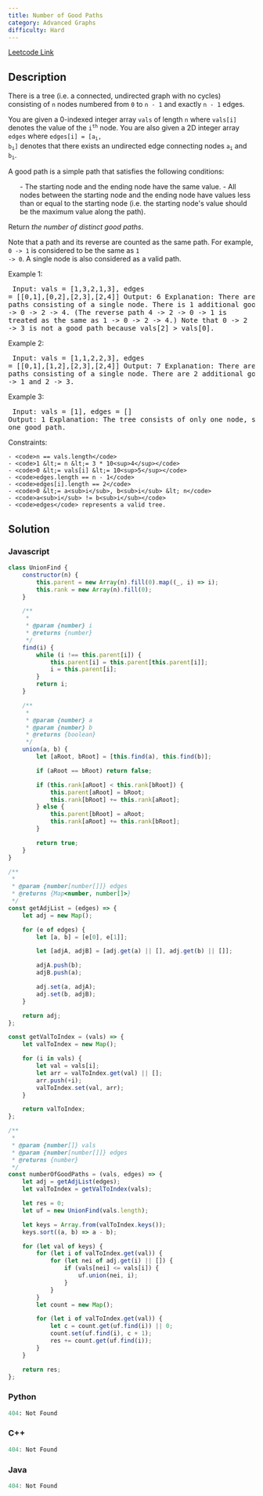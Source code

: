 ```yaml
---
title: Number of Good Paths
category: Advanced Graphs
difficulty: Hard
---
```


<Callout>

[Leetcode Link](https://leetcode.com/problems/number-of-good-paths)

</Callout>

## Description
There is a tree (i.e. a connected, undirected graph with no cycles) consisting of <code>n</code> nodes numbered from <code>0</code> to <code>n - 1</code> and exactly <code>n - 1</code> edges.

You are given a 0-indexed integer array <code>vals</code> of length <code>n</code> where <code>vals[i]</code> denotes the value of the <code>i<sup>th</sup></code> node. You are also given a 2D integer array <code>edges</code> where <code>edges[i] = [a<sub>i</sub>, b<sub>i</sub>]</code> denotes that there exists an undirected edge connecting nodes <code>a<sub>i</sub></code> and <code>b<sub>i</sub></code>.

A good path is a simple path that satisfies the following conditions:

<ol>
	- The starting node and the ending node have the same value.
	- All nodes between the starting node and the ending node have values less than or equal to the starting node (i.e. the starting node&#39;s value should be the maximum value along the path).
</ol>

Return *the number of distinct good paths*.

Note that a path and its reverse are counted as the same path. For example, <code>0 -&gt; 1</code> is considered to be the same as <code>1 -&gt; 0</code>. A single node is also considered as a valid path.

 
Example 1:
<Image alt="" src="https://assets.leetcode.com/uploads/2022/08/04/f9caaac15b383af9115c5586779dec5.png" width={400} height={333} />
<br /><pre className="overflow-x-auto">
Input: vals = [1,3,2,1,3], edges = [[0,1],[0,2],[2,3],[2,4]]
Output: 6
Explanation: There are 5 good paths consisting of a single node.
There is 1 additional good path: 1 -&gt; 0 -&gt; 2 -&gt; 4.
(The reverse path 4 -&gt; 2 -&gt; 0 -&gt; 1 is treated as the same as 1 -&gt; 0 -&gt; 2 -&gt; 4.)
Note that 0 -&gt; 2 -&gt; 3 is not a good path because vals[2] &gt; vals[0].
</pre>

Example 2:
<Image alt="" src="https://assets.leetcode.com/uploads/2022/08/04/149d3065ec165a71a1b9aec890776ff.png" width={273} height={350} />
<br /><pre className="overflow-x-auto">
Input: vals = [1,1,2,2,3], edges = [[0,1],[1,2],[2,3],[2,4]]
Output: 7
Explanation: There are 5 good paths consisting of a single node.
There are 2 additional good paths: 0 -&gt; 1 and 2 -&gt; 3.
</pre>

Example 3:
<Image alt="" src="https://assets.leetcode.com/uploads/2022/08/04/31705e22af3d9c0a557459bc7d1b62d.png" width={100} height={88} />
<br /><pre className="overflow-x-auto">
Input: vals = [1], edges = []
Output: 1
Explanation: The tree consists of only one node, so there is one good path.
</pre>

 
Constraints:


	- <code>n == vals.length</code>
	- <code>1 &lt;= n &lt;= 3 * 10<sup>4</sup></code>
	- <code>0 &lt;= vals[i] &lt;= 10<sup>5</sup></code>
	- <code>edges.length == n - 1</code>
	- <code>edges[i].length == 2</code>
	- <code>0 &lt;= a<sub>i</sub>, b<sub>i</sub> &lt; n</code>
	- <code>a<sub>i</sub> != b<sub>i</sub></code>
	- <code>edges</code> represents a valid tree.



## Solution

### Javascript
```javascript
class UnionFind {
    constructor(n) {
        this.parent = new Array(n).fill(0).map((_, i) => i);
        this.rank = new Array(n).fill(0);
    }

    /**
     *
     * @param {number} i
     * @returns {number}
     */
    find(i) {
        while (i !== this.parent[i]) {
            this.parent[i] = this.parent[this.parent[i]];
            i = this.parent[i];
        }
        return i;
    }

    /**
     *
     * @param {number} a
     * @param {number} b
     * @returns {boolean}
     */
    union(a, b) {
        let [aRoot, bRoot] = [this.find(a), this.find(b)];

        if (aRoot == bRoot) return false;

        if (this.rank[aRoot] < this.rank[bRoot]) {
            this.parent[aRoot] = bRoot;
            this.rank[bRoot] += this.rank[aRoot];
        } else {
            this.parent[bRoot] = aRoot;
            this.rank[aRoot] += this.rank[bRoot];
        }

        return true;
    }
}

/**
 *
 * @param {number[number[]]} edges
 * @returns {Map<number, number[]>}
 */
const getAdjList = (edges) => {
    let adj = new Map();

    for (e of edges) {
        let [a, b] = [e[0], e[1]];

        let [adjA, adjB] = [adj.get(a) || [], adj.get(b) || []];

        adjA.push(b);
        adjB.push(a);

        adj.set(a, adjA);
        adj.set(b, adjB);
    }

    return adj;
};

const getValToIndex = (vals) => {
    let valToIndex = new Map();

    for (i in vals) {
        let val = vals[i];
        let arr = valToIndex.get(val) || [];
        arr.push(+i);
        valToIndex.set(val, arr);
    }

    return valToIndex;
};

/**
 *
 * @param {number[]} vals
 * @param {number[number[]]} edges
 * @returns {number}
 */
const numberOfGoodPaths = (vals, edges) => {
    let adj = getAdjList(edges);
    let valToIndex = getValToIndex(vals);

    let res = 0;
    let uf = new UnionFind(vals.length);

    let keys = Array.from(valToIndex.keys());
    keys.sort((a, b) => a - b);

    for (let val of keys) {
        for (let i of valToIndex.get(val)) {
            for (let nei of adj.get(i) || []) {
                if (vals[nei] <= vals[i]) {
                    uf.union(nei, i);
                }
            }
        }
        let count = new Map();

        for (let i of valToIndex.get(val)) {
            let c = count.get(uf.find(i)) || 0;
            count.set(uf.find(i), c + 1);
            res += count.get(uf.find(i));
        }
    }

    return res;
};

```
### Python
```python
404: Not Found
```
### C++
```cpp
404: Not Found
```
### Java
```java
404: Not Found
```


